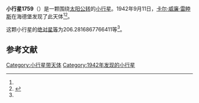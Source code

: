 {{Infobox planet
| bgcolour = #FFFFC0
| name = 1759 Kienle
| symbol = 
| image = 
| caption = 
| discovery = yes
| discovery_ref = 
| discoverer = [[卡尔·威廉·雷睦斯|卡尔·威廉·雷睦斯]]
| discovery_site = [[海德堡|海德堡]] 
| discovered = 1942年9月11日
| designations = yes
| mp_name = 
| named_after = 
| alt_names = 1942 RF/ 1951 YY
| mp_category = [[主带小行星|主带小行星]]
| orbit_ref = <ref name="a">[http://ssd.jpl.nasa.gov/sbdb.cgi?sstr=1759 1759 Kienle] {{Wayback|url=http://ssd.jpl.nasa.gov/sbdb.cgi?sstr=1759 |date=20201121050654 }}，小行星數據庫瀏覽器（JPL Small-Body Database Browser）－[[美国国家航空航天局|美国国家航空航天局]]喷气推进实验室</ref>
| epoch = 2456400.5 (2013年4月18日更新)
| aphelion = {{convert|3.483249484827607|AU|km|3|abbr=on|lk=out}}
| perihelion = {{convert|1.810295819139708|AU|km|3|abbr=on}}
| semimajor = {{convert|2.646772651983658|AU|km|3|abbr=on}}
| eccentricity = 0.316036526
| period = 1572.799581 [[日|日]]<br />4.31[[儒略年|儒略年]]
| avg_speed = 
| inclination = 4.564670273063502
| asc_node = 158.8083958086281
| mean_anomaly = 
| arg_peri = 206.2816867766411
| satellites = 
| physical_characteristics = yes
| dimensions = 
| mass = 
| density = 
| surface_grav = 
| escape_velocity = 
| sidereal_day = 
| axial_tilt = 
| pole_ecliptic_lat = 
| pole_ecliptic_lon = 
| albedo = 
| temperatures= 
| temp_name1 = 
| mean_temp_1 = 
| max_temp_1 = 
| temp_name2 = 
| max_temp_2 = 
| spectral_type = 
| abs_magnitude = 206.2816867766411
}}

'''小行星1759'''（{{lang-en|1759 Kienle}}）是一颗围绕[[太阳|太阳]][[公转|公转]]的[[小行星|小行星]]。1942年9月11日，[[卡尔·威廉·雷睦斯|卡尔·威廉·雷睦斯]]在海德堡发现了此天体<ref name="a" /><ref>{{cite news|title=小行星列表|url=http://cfa-www.harvard.edu/iau/lists/NumberedMPs.txt|accessdate=2013-07-08|newspaper=哈佛大学|archive-date=2008-05-17|archive-url=https://web.archive.org/web/20080517010638/http://cfa-www.harvard.edu/iau/lists/NumberedMPs.txt|dead-url=no}}</ref>。

这颗小行星的[[绝对星等|绝对星等]]为206.2816867766411等<ref name="a" />。

==参考文献==
{{reflist}}
{{Minor Planet Number|[[小行星1758|小行星1758]]|[[小行星1760|小行星1760]]}}

{{小天体}}

[[Category:小行星带天体|Category:小行星带天体]]
[[Category:1942年发现的小行星|Category:1942年发现的小行星]]

{{asteroid-stub}}